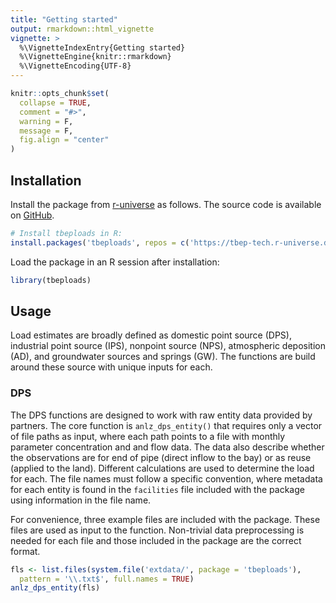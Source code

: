 ```yaml
---
title: "Getting started"
output: rmarkdown::html_vignette
vignette: >
  %\VignetteIndexEntry{Getting started}
  %\VignetteEngine{knitr::rmarkdown}
  %\VignetteEncoding{UTF-8}
---
```


```r
knitr::opts_chunk$set(
  collapse = TRUE,
  comment = "#>", 
  warning = F, 
  message = F, 
  fig.align = "center"
)
```

## Installation

Install the package from [r-universe](http://tbep-tech.r-universe.dev/ui/#builds) as follows. The source code is available on [GitHub](https://github.com/tbep-tech/tbeploads).

```r
# Install tbeploads in R:
install.packages('tbeploads', repos = c('https://tbep-tech.r-universe.dev', 'https://cloud.r-project.org'))
```

Load the package in an R session after installation:

```r
library(tbeploads)
```

## Usage

Load estimates are broadly defined as domestic point source (DPS), industrial point source (IPS), nonpoint source (NPS), atmospheric deposition (AD), and groundwater sources and springs (GW).  The functions are build around these source with unique inputs for each. 

### DPS

The DPS functions are designed to work with raw entity data provided by partners.  The core function is `anlz_dps_entity()` that requires only a vector of file paths as input, where each path points to a file with monthly parameter concentration and and flow data.  The data also describe whether the observations are for end of pipe (direct inflow to the bay) or as reuse (applied to the land).  Different calculations are used to determine the load for each.  The file names must follow a specific convention, where metadata for each entity is found in the `facilities` file included with the package using information in the file name. 

For convenience, three example files are included with the package.  These files are used as input to the function.  Non-trivial data preprocessing is needed for each file and those included in the package are the correct format. 

```r
fls <- list.files(system.file('extdata/', package = 'tbeploads'),
  pattern = '\\.txt$', full.names = TRUE)
anlz_dps_entity(fls)
```

